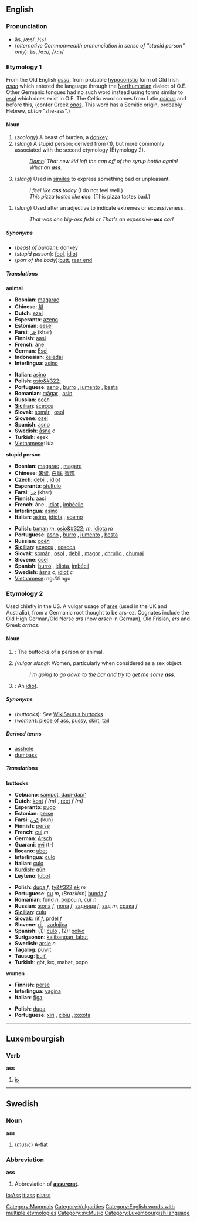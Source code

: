 {{wikipedia}}
==English==

===Pronunciation===
*ăs, /æs/, /<tt>{s</tt>/
*(''alternative Commonwealth pronunciation in sense of "stupid person" only''): äs, /ɑːs/, /<tt>A:s</tt>/

===Etymology 1===
From the Old English ''[[assa]]'', from probable [[hypocoristic]] form of Old Irish ''[[asan]]'' which entered the language through the [[Northumbrian]] dialect of O.E. Other Germanic tongues had no such word instead using forms similar to ''[[esol]]'' which does exist in O.E.
The Celtic word comes from Latin ''[[asinus]]'' and before this, (confer Greek ''[[onos]]''.  This word has a Semitic origin, probably Hebrew, ''ahton'' "she-ass".)

====Noun====
{{en-noun-reg-es}}

# (''zoology'') A beast of burden, a [[donkey]].
# (''slang'') A stupid person; derived from (1), but more commonly associated with the second etymology (Etymology 2).
#:''[[Damn]]! That new kid left the cap off of the syrup bottle again!  What an '''ass'''.''
# (''slang'') Used in [[simile]]s to express something bad or unpleasant.
#:''I feel like '''ass''' today'' (I do not feel well.)
#:''This pizza tastes like '''ass'''.'' (This pizza tastes bad.)
<!--the "buttocks" definition has a different etymology - see below-->
# (''slang'') Used after an adjective to indicate extremes or excessiveness. 
#:''That was one big-ass fish!''  or  ''That's an expensive-'''ass''' car!'' 

=====Synonyms=====
*(''beast of burden''): [[donkey]]
*(''stupid person''): [[fool]], [[idiot]]
*(''part of the body''):[[butt]], [[rear end]]

=====Translations=====

'''animal'''
{{top}}
*'''Bosnian''': [[magarac]] {{m}}
*'''Chinese''': [[驢]]
*'''Dutch''': [[ezel]] {{m}}
*'''Esperanto''': [[azeno]]
*'''Estonian''': [[eesel]]
*'''Farsi''': [[خر]] (khar)
*'''Finnish''': [[aasi]]
*'''French''': [[âne]] {{m}}
*'''German''': [[Esel]]
*'''Indonesian''': [[keledai]]
*'''Interlingua''': [[asino]]
{{mid}}
*'''Italian''': [[asino]] {{m}}
*'''Polish''':  [[osio&#322;]] {{m}}
*'''Portuguese''': [[asno]] {{m}}, [[burro]] {{m}},  [[jumento]] {{m}}, [[besta]] {{f}}
*'''Romanian''': [[măgar]] {{m}}, [[asin]] {{m}}
*'''Russian''': [[осёл]] {{m}}
*'''[[Sicilian]]''': [[sceccu]] {{m}}
*'''Slovak''': [[somár]] {{m}}, [[osol]] {{m}}
*'''Slovene''': [[osel]] {{m}}
*'''Spanish''': [[asno]] {{m}}
*'''Swedish''': [[åsna]] ''c''
*'''Turkish''': eşek
*[[Vietnamese]]: lừa
{{bottom}}

'''stupid person'''
{{top}}
*'''Bosnian''': [[magarac]] {{m}}, [[magare]]
*'''Chinese''': [[笨蛋]], [[白癡]], [[智障]]
*'''Czech''': [[debil]] {{m}}, [[idiot]] {{m}}
*'''Esperanto''': [[stultulo]]
*'''Farsi''': [[خر]] (khar)
*'''Finnish''': aasi
*'''French''': âne {{m}}, [[idiot]] {{m}}, [[imbécile]] {{m}}
*'''Interlingua''': [[asino#Interlingua|asino]]
*'''Italian''': [[asino#Italian|asino]], [[idiota]] {{m}}, [[scemo]] {{m}}
{{mid}}
*'''Polish''': [[tuman]] ''m'', [[osio&#322;]] ''m'', [[idiota]] ''m''
*'''Portuguese''': [[asno]] {{m}}, [[burro]] {{m}}, [[jumento]] {{m}}, [[besta]] {{f}}
*'''Russian''': [[осёл]] {{m}}
*'''[[Sicilian]]''': [[sceccu]] {{m}}, [[scecca]] {{f}}
*'''Slovak''': [[somár]] {{m}}, [[osol]] {{m}}, [[debil]] {{m}}, [[magor]] {{m}}, [[chruňo]] {{m}}, [[chumaj]] {{m}}
*'''Slovene''': [[osel]] {{m}}
*'''Spanish''': [[burro]] {{m}}, [[idiota]], [[imbécil]]
*'''Swedish''': [[åsna]] ''c'', [[idiot#Swedish|idiot]] ''c''
*[[Vietnamese]]: người ngu
{{bottom}}

===Etymology 2===
Used chiefly in the US.  A vulgar usage of [[arse]] (used in the UK and Australia), from a Germanic root thought to be ars-oz. Cognates include the Old High German/Old Norse ''ars'' (now ''arsch'' in German), Old Frisian, ''ers'' and Greek ''orrhos''.

====Noun====
{{en-noun-reg-es}}

# {{slang}}: The buttocks of a person or animal.
# ''(vulgar slang):'' Women, particularly when considered as a sex object.
#:''I'm going to go down to the bar and try to get me some '''ass'''.''
# {{slang}}: An [[idiot]].

=====Synonyms=====
*(''buttocks''): ''See'' [[WikiSaurus:buttocks]]
*(''women''): [[piece of ass]], [[pussy]], [[skirt]], [[tail]]

=====Derived terms=====
*[[asshole]]
*[[dumbass]]

=====Translations=====

'''buttocks'''
{{top}}
*'''Cebuano''': [[sampot, dapi-dapi']]
*'''Dutch''': [[kont]] ''f (m)'' , [[reet]] ''f (m)''
*'''Esperanto''': [[pugo]]
*'''Estonian''': [[perse]]
*'''Farsi''': [[كون]] (kun)
*'''Finnish''': [[perse]]
*'''French''': [[cul]] ''m''
*'''German''': [[Arsch]]
*'''Guarani''': [[evi]] (t-)
*'''Ilocano''': [[ubet]]
*'''Interlingua''': [[culo#Interlingua|culo]]
*'''Italian''': [[culo#Italian|culo]] {{m}}
*[[Kurdish]]: [[qûn]] 
*'''Leyteno''': [[lubot]]
{{mid}}
*'''Polish''': [[dupa]] ''f'', [[ty&#322;ek]] ''m''
*'''Portuguese''': [[cu]] ''m'', (''Brazilian'') [[bunda]] ''f''
*'''Romanian''': [[fund#Romanian|fund]] ''n'', [[popou]] ''n'', [[cur#Romanian|cur]] ''n''
*'''Russian''': [[жопа]] ''f'', [[попа]] ''f'', [[задница]] ''f'', [[зад]] ''m'', [[срака]] ''f''
*'''[[Sicilian]]''': [[culu]] {{m}}
*'''Slovak''': [[riť]] ''f'', [[prdel]] ''f''
*'''Slovene''': [[rit]] {{m}}, [[zadnjica]] {{f}}
*'''Spanish''': (1): [[culo#Spanish|culo]] {{m}}, (2): [[polvo]] {{m}}
*'''Surigaonon''': [[kalibangan, labut]]
*'''Swedish''': [[arsle]] ''n''
*'''Tagalog''': [[puwit]]
*'''Tausug''': [[buli']]
*'''Turkish''': göt, kıç, mabat, popo
{{bottom}}

'''women'''
{{top}}
*'''Finnish''': [[perse]]
*'''Interlingua''': [[vagina#Interlingua|vagina]]
*'''Italian''': [[figa]] {{f}}
{{mid}}
*'''Polish''': [[dupa]] {{f}}
*'''Portuguese''': [[xiri]] {{m}}, [[xibiu]] {{m}}, [[xoxota]] {{f}}
{{bottom}}

----

==Luxembourgish==
===Verb===
'''ass'''

# [[is]]

----

==Swedish==
===Noun===
'''ass'''

#(''music'') [[A-flat]]

===Abbreviation===
'''ass'''

# Abbreviation of '''[[assurerat]]'''.

[[Category:Mammals]]
[[Category:Vulgarities]]
[[Category:English words with multiple etymologies]]
[[Category:sv:Music]]
[[Category:Luxembourgish language]]

[[io:Ass]]
[[it:ass]]
[[pl:ass]]